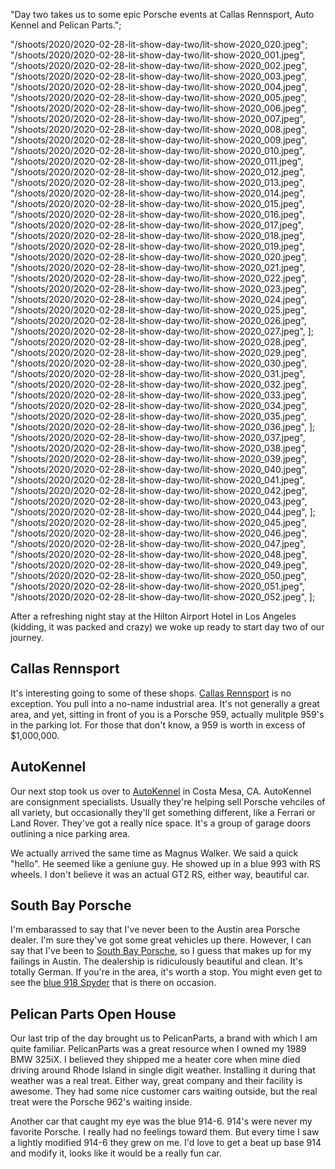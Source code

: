 
  "Day two takes us to some epic Porsche events at Callas Rennsport, Auto Kennel and Pelican Parts.";

  "/shoots/2020/2020-02-28-lit-show-day-two/lit-show-2020_020.jpeg";
  "/shoots/2020/2020-02-28-lit-show-day-two/lit-show-2020_001.jpeg",
  "/shoots/2020/2020-02-28-lit-show-day-two/lit-show-2020_002.jpeg",
  "/shoots/2020/2020-02-28-lit-show-day-two/lit-show-2020_003.jpeg",
  "/shoots/2020/2020-02-28-lit-show-day-two/lit-show-2020_004.jpeg",
  "/shoots/2020/2020-02-28-lit-show-day-two/lit-show-2020_005.jpeg",
  "/shoots/2020/2020-02-28-lit-show-day-two/lit-show-2020_006.jpeg",
  "/shoots/2020/2020-02-28-lit-show-day-two/lit-show-2020_007.jpeg",
  "/shoots/2020/2020-02-28-lit-show-day-two/lit-show-2020_008.jpeg",
  "/shoots/2020/2020-02-28-lit-show-day-two/lit-show-2020_009.jpeg",
  "/shoots/2020/2020-02-28-lit-show-day-two/lit-show-2020_010.jpeg",
  "/shoots/2020/2020-02-28-lit-show-day-two/lit-show-2020_011.jpeg",
  "/shoots/2020/2020-02-28-lit-show-day-two/lit-show-2020_012.jpeg",
  "/shoots/2020/2020-02-28-lit-show-day-two/lit-show-2020_013.jpeg",
  "/shoots/2020/2020-02-28-lit-show-day-two/lit-show-2020_014.jpeg",
  "/shoots/2020/2020-02-28-lit-show-day-two/lit-show-2020_015.jpeg",
  "/shoots/2020/2020-02-28-lit-show-day-two/lit-show-2020_016.jpeg",
  "/shoots/2020/2020-02-28-lit-show-day-two/lit-show-2020_017.jpeg",
  "/shoots/2020/2020-02-28-lit-show-day-two/lit-show-2020_018.jpeg",
  "/shoots/2020/2020-02-28-lit-show-day-two/lit-show-2020_019.jpeg",
  "/shoots/2020/2020-02-28-lit-show-day-two/lit-show-2020_020.jpeg",
  "/shoots/2020/2020-02-28-lit-show-day-two/lit-show-2020_021.jpeg",
  "/shoots/2020/2020-02-28-lit-show-day-two/lit-show-2020_022.jpeg",
  "/shoots/2020/2020-02-28-lit-show-day-two/lit-show-2020_023.jpeg",
  "/shoots/2020/2020-02-28-lit-show-day-two/lit-show-2020_024.jpeg",
  "/shoots/2020/2020-02-28-lit-show-day-two/lit-show-2020_025.jpeg",
  "/shoots/2020/2020-02-28-lit-show-day-two/lit-show-2020_026.jpeg",
  "/shoots/2020/2020-02-28-lit-show-day-two/lit-show-2020_027.jpeg",
];
  "/shoots/2020/2020-02-28-lit-show-day-two/lit-show-2020_028.jpeg",
  "/shoots/2020/2020-02-28-lit-show-day-two/lit-show-2020_029.jpeg",
  "/shoots/2020/2020-02-28-lit-show-day-two/lit-show-2020_030.jpeg",
  "/shoots/2020/2020-02-28-lit-show-day-two/lit-show-2020_031.jpeg",
  "/shoots/2020/2020-02-28-lit-show-day-two/lit-show-2020_032.jpeg",
  "/shoots/2020/2020-02-28-lit-show-day-two/lit-show-2020_033.jpeg",
  "/shoots/2020/2020-02-28-lit-show-day-two/lit-show-2020_034.jpeg",
  "/shoots/2020/2020-02-28-lit-show-day-two/lit-show-2020_035.jpeg",
  "/shoots/2020/2020-02-28-lit-show-day-two/lit-show-2020_036.jpeg",
];
  "/shoots/2020/2020-02-28-lit-show-day-two/lit-show-2020_037.jpeg",
  "/shoots/2020/2020-02-28-lit-show-day-two/lit-show-2020_038.jpeg",
  "/shoots/2020/2020-02-28-lit-show-day-two/lit-show-2020_039.jpeg",
  "/shoots/2020/2020-02-28-lit-show-day-two/lit-show-2020_040.jpeg",
  "/shoots/2020/2020-02-28-lit-show-day-two/lit-show-2020_041.jpeg",
  "/shoots/2020/2020-02-28-lit-show-day-two/lit-show-2020_042.jpeg",
  "/shoots/2020/2020-02-28-lit-show-day-two/lit-show-2020_043.jpeg",
  "/shoots/2020/2020-02-28-lit-show-day-two/lit-show-2020_044.jpeg",
];
  "/shoots/2020/2020-02-28-lit-show-day-two/lit-show-2020_045.jpeg",
  "/shoots/2020/2020-02-28-lit-show-day-two/lit-show-2020_046.jpeg",
  "/shoots/2020/2020-02-28-lit-show-day-two/lit-show-2020_047.jpeg",
  "/shoots/2020/2020-02-28-lit-show-day-two/lit-show-2020_048.jpeg",
  "/shoots/2020/2020-02-28-lit-show-day-two/lit-show-2020_049.jpeg",
  "/shoots/2020/2020-02-28-lit-show-day-two/lit-show-2020_050.jpeg",
  "/shoots/2020/2020-02-28-lit-show-day-two/lit-show-2020_051.jpeg",
  "/shoots/2020/2020-02-28-lit-show-day-two/lit-show-2020_052.jpeg",
];

After a refreshing night stay at the Hilton Airport Hotel in Los Angeles (kidding, it was packed and crazy) we woke up ready to start day two of our journey.

## Callas Rennsport

It's interesting going to some of these shops. [Callas Rennsport](https://www.callasrennsport.com/) is no exception. You pull into a no-name industrial area. It's not generally a great area, and yet, sitting in front of you is a Porsche 959, actually mulitple 959's in the parking lot. For those that don't know, a 959 is worth in excess of $1,000,000.

## AutoKennel

Our next stop took us over to [AutoKennel](https://autokennel.com/) in Costa Mesa, CA. AutoKennel are consignment specialists. Usually they're helping sell Porsche vehciles of all variety, but occasionally they'll get something different, like a Ferrari or Land Rover. They've got a really nice space. It's a group of garage doors outlining a nice parking area.

We actually arrived the same time as Magnus Walker. We said a quick "hello". He seemed like a geniune guy. He showed up in a blue 993 with RS wheels. I don't believe it was an actual GT2 RS, either way, beautiful car.

## South Bay Porsche

I'm embarassed to say that I've never been to the Austin area Porsche dealer. I'm sure they've got some great vehicles up there. However, I can say that I've been to [South Bay Porsche](https://www.porschesouthbay.com/), so I guess that makes up for my failings in Austin. The dealership is ridiculously beautiful and clean. It's totally German. If you're in the area, it's worth a stop. You might even get to see the [blue 918 Spyder](https://www.google.com/maps/place/Porsche+South+Bay/@33.899252,-118.3719878,3a,91.2y,90t/data=!3m8!1e2!3m6!1sAF1QipOf61b3wqAYxE4FzwpaDnv6tW4xnDLVMYIR2A3M!2e10!3e12!6shttps:%2F%2Flh5.googleusercontent.com%2Fp%2FAF1QipOf61b3wqAYxE4FzwpaDnv6tW4xnDLVMYIR2A3M%3Dw203-h135-k-no!7i1200!8i800!4m5!3m4!1s0x80dd4a56efd17825:0xa4516fa00e7a781a!8m2!3d33.898877!4d-118.371598) that is there on occasion.

## Pelican Parts Open House

Our last trip of the day brought us to PelicanParts, a brand with which I am quite familiar. PelicanParts was a great resource when I owned my 1989 BMW 325iX. I believed they shipped me a heater core when mine died driving around Rhode Island in single digit weather. Installing it during that weather was a real treat. Either way, great company and their facility is awesome. They had some nice customer cars waiting outside, but the real treat were the Porsche 962's waiting inside.

Another car that caught my eye was the blue 914-6. 914's were never my favorite Porsche. I really had no feelings toward them. But every time I saw a lightly modified 914-6 they grew on me. I'd love to get a beat up base 914 and modify it, looks like it would be a really fun car.

